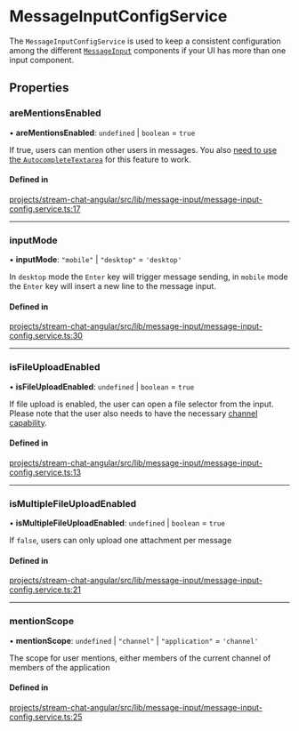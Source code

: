 # MessageInputConfigService

The `MessageInputConfigService` is used to keep a consistent configuration among the different [`MessageInput`](../components/MessageInputComponent.mdx) components if your UI has more than one input component.

## Properties

### areMentionsEnabled

• **areMentionsEnabled**: `undefined` | `boolean` = `true`

If true, users can mention other users in messages. You also [need to use the `AutocompleteTextarea`](../concepts/opt-in-architecture.mdx) for this feature to work.

#### Defined in

[projects/stream-chat-angular/src/lib/message-input/message-input-config.service.ts:17](https://github.com/GetStream/stream-chat-angular/blob/8e11a978ee2d9f884aa26b1d22441235f92d8da8/projects/stream-chat-angular/src/lib/message-input/message-input-config.service.ts#L17)

---

### inputMode

• **inputMode**: `"mobile"` \| `"desktop"` = `'desktop'`

In `desktop` mode the `Enter` key will trigger message sending, in `mobile` mode the `Enter` key will insert a new line to the message input.

#### Defined in

[projects/stream-chat-angular/src/lib/message-input/message-input-config.service.ts:30](https://github.com/GetStream/stream-chat-angular/blob/8e11a978ee2d9f884aa26b1d22441235f92d8da8/projects/stream-chat-angular/src/lib/message-input/message-input-config.service.ts#L30)

---

### isFileUploadEnabled

• **isFileUploadEnabled**: `undefined` \| `boolean` = `true`

If file upload is enabled, the user can open a file selector from the input. Please note that the user also needs to have the necessary [channel capability](https://getstream.io/chat/docs/javascript/channel_capabilities/?language=javascript).

#### Defined in

[projects/stream-chat-angular/src/lib/message-input/message-input-config.service.ts:13](https://github.com/GetStream/stream-chat-angular/blob/8e11a978ee2d9f884aa26b1d22441235f92d8da8/projects/stream-chat-angular/src/lib/message-input/message-input-config.service.ts#L13)

---

### isMultipleFileUploadEnabled

• **isMultipleFileUploadEnabled**: `undefined` \| `boolean` = `true`

If `false`, users can only upload one attachment per message

#### Defined in

[projects/stream-chat-angular/src/lib/message-input/message-input-config.service.ts:21](https://github.com/GetStream/stream-chat-angular/blob/8e11a978ee2d9f884aa26b1d22441235f92d8da8/projects/stream-chat-angular/src/lib/message-input/message-input-config.service.ts#L21)

---

### mentionScope

• **mentionScope**: `undefined` \| `"channel"` \| `"application"` = `'channel'`

The scope for user mentions, either members of the current channel of members of the application

#### Defined in

[projects/stream-chat-angular/src/lib/message-input/message-input-config.service.ts:25](https://github.com/GetStream/stream-chat-angular/blob/8e11a978ee2d9f884aa26b1d22441235f92d8da8/projects/stream-chat-angular/src/lib/message-input/message-input-config.service.ts#L25)
